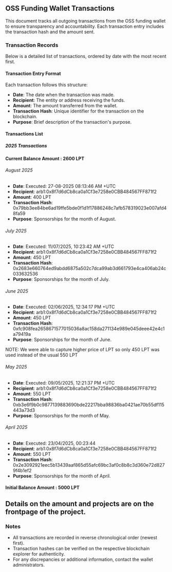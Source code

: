 ## OSS Funding Wallet Transactions

This document tracks all outgoing transactions from the OSS funding wallet to ensure transparency and accountability. Each transaction entry includes the transaction hash and the amount sent.

### Transaction Records

Below is a detailed list of transactions, ordered by date with the most recent first.

#### Transaction Entry Format
Each transaction follows this structure:
- **Date**: The date when the transaction was made.
- **Recipient**: The entity or address receiving the funds.
- **Amount**: The amount transferred from the wallet.
- **Transaction Hash**: Unique identifier for the transaction on the blockchain.
- **Purpose**: Brief description of the transaction's purpose.

#### Transactions List

##### 2025 Transactions

#### Current Balance Amount : 2600 LPT

###### August 2025
  - **Date**: Executed: 27-08-2025 08:13:46 AM +UTC
  - **Recipient**: arb1:0x8f7d6dCb8ca0a1Cf3e7258e0CBB484567FF871f2
  - **Amount**: 400 LPT
  - **Transaction Hash**: 0x79bb3ee84be6ad19ffe5bde0f1d1f17886248c7afb578319023e007afd48fa59
  - **Purpose**: Sponsorships for the month of August.

###### July 2025
  - **Date**: Executed: 11/07/2025, 10:23:42 AM +UTC
  - **Recipient**: arb1:0x8f7d6dCb8ca0a1Cf3e7258e0CBB484567FF871f2
  - **Amount**: 450 LPT
  - **Transaction Hash**: 0x2683e660764ed9abdd6875a502c7dca99ab3d661793e4ca406ab24c033632536
  - **Purpose**: Sponsorships for the month of July.

###### June 2025
  - **Date**: Executed: 02/06/2025, 12:34:17 PM +UTC 
  - **Recipient**: arb1:0x8f7d6dCb8ca0a1Cf3e7258e0CBB484567FF871f2
  - **Amount**: 450 LPT
  - **Transaction Hash**: 0xfc908fea2658671577015036a8ac158da271134e989e045deee42e4c1a79419a
  - **Purpose**: Sponsorships for the month of June.

NOTE: We were able to capture higher price of LPT so only 450 LPT was used instead of the usual 550 LPT

###### May 2025
  - **Date**: Executed: 09/05/2025, 12:21:37 PM +UTC 
  - **Recipient**: arb1:0x8f7d6dCb8ca0a1Cf3e7258e0CBB484567FF871f2
  - **Amount**: 550 LPT
  - **Transaction Hash**: 0xb3e6f9b0c9877139883690bde22217bba98836ba0421ae70b55df115443a73d3
  - **Purpose**: Sponsorships for the month of May.

###### April 2025
  - **Date**: Executed: 23/04/2025, 00:23:44
  - **Recipient**: arb1:0x8f7d6dCb8ca0a1Cf3e7258e0CBB484567FF871f2
  - **Amount**: 550 LPT
  - **Transaction Hash**: 0x2e3092921eec5b13439aaf865d55afc69bc3af0c8b8c3d360e72d8279f4b1ef2
  - **Purpose**: Sponsorships for the month of April.

#### Initial Balance Amount : 5000 LPT

## Details on the amount and projects are on the frontpage of the project.

### Notes
- All transactions are recorded in reverse chronological order (newest first).
- Transaction hashes can be verified on the respective blockchain explorer for authenticity.
- For any discrepancies or additional information, contact the wallet administrators.
